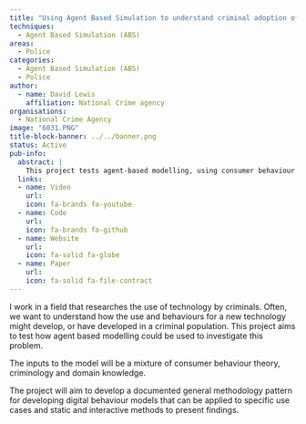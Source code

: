 ```yaml
---
title: "Using Agent Based Simulation to understand criminal adoption of new technologies"
techniques:
  - Agent Based Simulation (ABS)
areas:
  - Police
categories:
  - Agent Based Simulation (ABS)
  - Police
author:
  - name: David Lewis
    affiliation: National Crime agency
organisations:
  - National Crime Agency
image: "6031.PNG"
title-block-banner: ../../banner.png
status: Active
pub-info:
  abstract: |
    This project tests agent-based modelling, using consumer behaviour theory, criminology, and domain knowledge. The project aims to create a general methodology for digital behaviour models, applicable to specific cases, and develop methods to present findings static and interactively.
  links:
  - name: Video
    url:
    icon: fa-brands fa-youtube
  - name: Code
    url:
    icon: fa-brands fa-github
  - name: Website
    url:
    icon: fa-solid fa-globe
  - name: Paper
    url:
    icon: fa-solid fa-file-contract
---
```


I work in a field that researches the use of technology by criminals. Often, we want to understand how the use and behaviours for a new technology might develop, or have developed in a criminal population.  This project aims to test how agent based modelling could be used to investigate this problem.

The inputs to the model will be a mixture of consumer behaviour theory, criminology and domain knowledge.

The project will aim to develop a documented general methodology pattern for developing digital behaviour models that can be applied to specific use cases and static and interactive methods to present findings.
